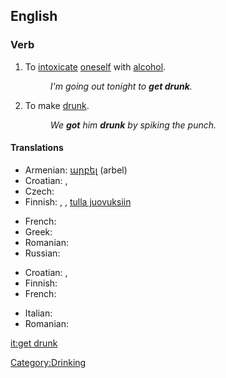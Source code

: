==English==

===Verb===
{{en-verb|gets drunk|getting drunk|got drunk|gotten drunk}}

# {{intransitive}} To [[intoxicate]] [[oneself]] with [[alcohol]].
#: ''I'm going out tonight to '''get drunk'''.''
# {{transitive}} To make [[drunk]].
#: ''We '''got''' him '''drunk''' by spiking the punch.''

====Translations====
{{trans-top|to intoxicate oneself with alcohol}}
* Armenian: [[արբել]] (arbel)
* Croatian: {{t|hr|napiti|alt=nàpiti se}}, {{t|hr|opiti|alt=òpiti se}}
* Czech: {{t-|cs|opít|alt=opít se}}
* Finnish: {{t-|fi|juopua}}, {{t+|fi|humaltua}}, [[tulla juovuksiin]]
{{trans-mid}}
* French: {{t+|fr|souler|alt=se souler}}
* Greek: {{t+|el|μεθώ|sc=Grek}}
* Romanian: {{t-|ro|îmbăta|alt=a se îmbăta}}
* Russian: {{t|ru|напиваться|tr=napivát’s’a}}
{{trans-bottom}}

{{trans-top|transitive; to make drunk}}
* Croatian: {{t|hr|napiti|alt=nàpiti}}, {{t|hr|opiti|alt=òpiti}}
* Finnish: {{t-|fi|juottaa}}
* French: {{t+|fr|souler}}
{{trans-mid}}
* Italian: {{ubriacarsi}}
* Romanian: {{t-|ro|îmbăta|alt=a îmbăta}}
{{trans-bottom}}

[[Category:Drinking]]

[[it:get drunk]]